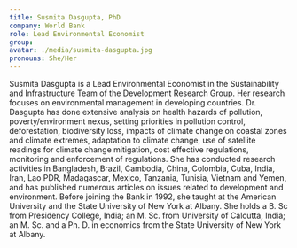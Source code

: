 ```yaml
---
title: Susmita Dasgupta, PhD
company: World Bank
role: Lead Environmental Economist
group:
avatar: ./media/susmita-dasgupta.jpg
pronouns: She/Her
---
```

Susmita Dasgupta is a Lead Environmental Economist in the Sustainability and Infrastructure Team of the Development Research Group. Her research focuses on environmental management in developing countries. Dr. Dasgupta has done extensive analysis on health hazards of pollution, poverty/environment nexus, setting priorities in pollution control, deforestation, biodiversity loss, impacts of climate change on coastal zones and climate extremes, adaptation to climate change, use of satellite readings for climate change mitigation, cost effective regulations, monitoring and enforcement of regulations. She has conducted research activities in Bangladesh, Brazil, Cambodia, China, Colombia, Cuba, India, Iran, Lao PDR, Madagascar, Mexico, Tanzania, Tunisia, Vietnam and Yemen, and has published numerous articles on issues related to development and environment. Before joining the Bank in 1992, she taught at the American University and the State University of New York at Albany. She holds a B. Sc from Presidency College, India; an M. Sc. from University of Calcutta, India; an M. Sc. and a Ph. D. in economics from the State University of New York at Albany.